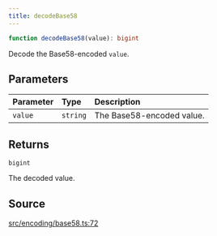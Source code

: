 ```yaml
---
title: decodeBase58
---
```


```ts
function decodeBase58(value): bigint
```

Decode the Base58-encoded `value`.

## Parameters

| Parameter | Type | Description |
| :------ | :------ | :------ |
| `value` | `string` | The Base58-encoded value. |

## Returns

`bigint`

The decoded value.

## Source

[src/encoding/base58.ts:72](https://github.com/dominant-strategies/quais-6.js/blob/95934f9b18ff90a0666dd9772179b612f2ad5510/src/encoding/base58.ts#L72)
